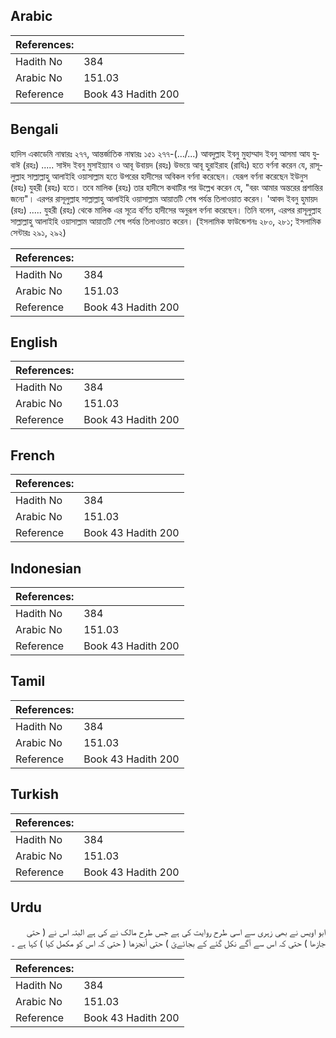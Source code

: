 ## Arabic


<div dir="rtl" lang="ar" style={{fontSize:'larger',backgroundColor:'#f8f9fa',padding:20}}>

</div>
<div style={{backgroundColor:'#f8f9fa',padding:20, marginBottom: 10}}><table> <thead> <tr> <th>References:</th> <th></th> </tr> </thead> <tbody><tr><td>Hadith No</td><td>384</td></tr><tr><td>Arabic No</td><td>151.03</td></tr><tr><td>Reference</td><td>Book 43 Hadith 200</td></tr></tbody></table></div>

## Bengali


<div dir="ltr" lang="bn" style={{fontSize:'larger',backgroundColor:'#f8f9fa',padding:20}}>
হাদিস একাডেমি নাম্বারঃ ২৭৭, আন্তর্জাতিক নাম্বারঃ ১৫১ ২৭৭-(.../...) আবদুল্লাহ ইবনু মুহাম্মাদ ইবনু আসমা আয যুবাঈ (রহঃ) ..... সাঈদ ইবনু মুসাইয়্যাব ও আবূ উবায়দ (রহঃ) উভয়ে আবূ হুরাইরাহ (রাযিঃ) হতে বর্ণনা করেন যে, রাসূলুল্লাহ সাল্লাল্লাহু আলাইহি ওয়াসাল্লাম হতে উপরের হাদীসের অবিকল বর্ণনা করেছেন। যেরূপ বর্ণনা করেছেন ইউনুস (রহঃ) যুহরী (রহঃ) হতে। তবে মালিক (রহঃ) তার হাদীসে কথাটির পর উল্লেখ করেন যে, "বরং আমার অন্তরের প্রশান্তির জন্যে"। এরপর রাসূলুল্লাহ সাল্লাল্লাহু আলাইহি ওয়াসাল্লাম আয়াতটি শেষ পর্যন্ত তিলাওয়াত করেন। 'আবদ ইবনু হুমায়দ (রহঃ) ..... যুহরী (রহঃ) থেকে মালিক এর সূত্রে বর্ণিত হাদীসের অনুরূপ বর্ণনা করেছেন। তিনি বলেন, এরপর রাসূলুল্লাহ সাল্লাল্লাহু আলাইহি ওয়াসাল্লাম আয়াতটি শেষ পর্যন্ত তিলাওয়াত করেন। (ইসলামিক ফাউন্ডেশনঃ ২৮০, ২৮১; ইসলামিক সেন্টারঃ ২৯১, ২৯২)
</div>
<div style={{backgroundColor:'#f8f9fa',padding:20, marginBottom: 10}}><table> <thead> <tr> <th>References:</th> <th></th> </tr> </thead> <tbody><tr><td>Hadith No</td><td>384</td></tr><tr><td>Arabic No</td><td>151.03</td></tr><tr><td>Reference</td><td>Book 43 Hadith 200</td></tr></tbody></table></div>

## English


<div dir="ltr" lang="en" style={{fontSize:'larger',backgroundColor:'#f8f9fa',padding:20}}>

</div>
<div style={{backgroundColor:'#f8f9fa',padding:20, marginBottom: 10}}><table> <thead> <tr> <th>References:</th> <th></th> </tr> </thead> <tbody><tr><td>Hadith No</td><td>384</td></tr><tr><td>Arabic No</td><td>151.03</td></tr><tr><td>Reference</td><td>Book 43 Hadith 200</td></tr></tbody></table></div>

## French


<div dir="ltr" lang="fr" style={{fontSize:'larger',backgroundColor:'#f8f9fa',padding:20}}>

</div>
<div style={{backgroundColor:'#f8f9fa',padding:20, marginBottom: 10}}><table> <thead> <tr> <th>References:</th> <th></th> </tr> </thead> <tbody><tr><td>Hadith No</td><td>384</td></tr><tr><td>Arabic No</td><td>151.03</td></tr><tr><td>Reference</td><td>Book 43 Hadith 200</td></tr></tbody></table></div>

## Indonesian


<div dir="ltr" lang="id" style={{fontSize:'larger',backgroundColor:'#f8f9fa',padding:20}}>

</div>
<div style={{backgroundColor:'#f8f9fa',padding:20, marginBottom: 10}}><table> <thead> <tr> <th>References:</th> <th></th> </tr> </thead> <tbody><tr><td>Hadith No</td><td>384</td></tr><tr><td>Arabic No</td><td>151.03</td></tr><tr><td>Reference</td><td>Book 43 Hadith 200</td></tr></tbody></table></div>

## Tamil


<div dir="ltr" lang="ta" style={{fontSize:'larger',backgroundColor:'#f8f9fa',padding:20}}>

</div>
<div style={{backgroundColor:'#f8f9fa',padding:20, marginBottom: 10}}><table> <thead> <tr> <th>References:</th> <th></th> </tr> </thead> <tbody><tr><td>Hadith No</td><td>384</td></tr><tr><td>Arabic No</td><td>151.03</td></tr><tr><td>Reference</td><td>Book 43 Hadith 200</td></tr></tbody></table></div>

## Turkish


<div dir="ltr" lang="tr" style={{fontSize:'larger',backgroundColor:'#f8f9fa',padding:20}}>

</div>
<div style={{backgroundColor:'#f8f9fa',padding:20, marginBottom: 10}}><table> <thead> <tr> <th>References:</th> <th></th> </tr> </thead> <tbody><tr><td>Hadith No</td><td>384</td></tr><tr><td>Arabic No</td><td>151.03</td></tr><tr><td>Reference</td><td>Book 43 Hadith 200</td></tr></tbody></table></div>

## Urdu


<div dir="rtl" lang="ur" style={{fontSize:'larger',backgroundColor:'#f8f9fa',padding:20}}>
ابو اویس نے بھی زہری سے اسی طرح روایت کی ہے جس طرح مالک نے کی ہے البتہ اس نے ( حتی جازھا ) حتی کہ اس سے آگے نکل گئے کے بجائےئ ) حتی أنجزها ( حتی کہ اس کو مکمل کیا ) کہا ہے ۔
</div>
<div style={{backgroundColor:'#f8f9fa',padding:20, marginBottom: 10}}><table> <thead> <tr> <th>References:</th> <th></th> </tr> </thead> <tbody><tr><td>Hadith No</td><td>384</td></tr><tr><td>Arabic No</td><td>151.03</td></tr><tr><td>Reference</td><td>Book 43 Hadith 200</td></tr></tbody></table></div>